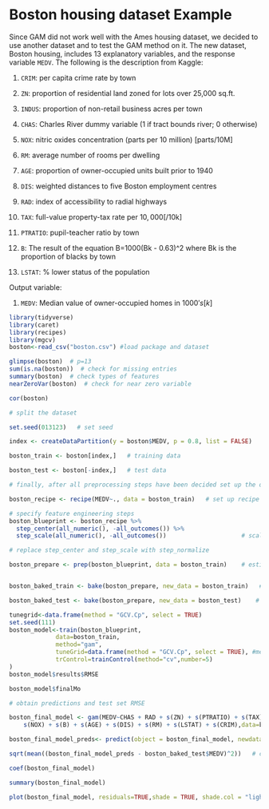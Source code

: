 
# Boston housing dataset Example

Since GAM did not work well with the Ames housing dataset, we decided to use another dataset and to test the GAM method on it. The new dataset, Boston housing, includes 13 explanatory variables, and the response variable `MEDV`. The following is the description from Kaggle:

1) `CRIM`: per capita crime rate by town

2) `ZN`: proportion of residential land zoned for lots over 25,000 sq.ft.

3) `INDUS`: proportion of non-retail business acres per town

4) `CHAS`: Charles River dummy variable (1 if tract bounds river; 0 otherwise)

5) `NOX`: nitric oxides concentration (parts per 10 million) [parts/10M]

6) `RM`: average number of rooms per dwelling

7) `AGE`: proportion of owner-occupied units built prior to 1940

8) `DIS`: weighted distances to five Boston employment centres

9) `RAD`: index of accessibility to radial highways

10) `TAX`: full-value property-tax rate per $10,000 [$/10k]

11) `PTRATIO`: pupil-teacher ratio by town

12) `B`: The result of the equation B=1000(Bk - 0.63)^2 where Bk is the proportion of blacks by town

13) `LSTAT`: % lower status of the population

Output variable:

1) `MEDV`: Median value of owner-occupied homes in $1000's [k$]

```r
library(tidyverse)
library(caret)
library(recipes)
library(mgcv)
boston<-read_csv("boston.csv") #load package and dataset
```

```r
glimpse(boston)  # p=13
sum(is.na(boston))  # check for missing entries
summary(boston)  # check types of features
nearZeroVar(boston)  # check for near zero variable
```
```r
cor(boston)
```


```r
# split the dataset

set.seed(013123)   # set seed

index <- createDataPartition(y = boston$MEDV, p = 0.8, list = FALSE)   # consider 70-30 split

boston_train <- boston[index,]   # training data

boston_test <- boston[-index,]   # test data
```



```r
# finally, after all preprocessing steps have been decided set up the overall blueprint

boston_recipe <- recipe(MEDV~., data = boston_train)   # set up recipe

# specify feature engineering steps
boston_blueprint <- boston_recipe %>%    
  step_center(all_numeric(), -all_outcomes()) %>%                      # center (subtract mean) all numeric predictors (consider all the numeric predictors except the response)
  step_scale(all_numeric(), -all_outcomes())                     # scale (divide by standard deviation) all numeric predictors                     

# replace step_center and step_scale with step_normalize

boston_prepare <- prep(boston_blueprint, data = boston_train)    # estimate feature engineering parameters based on training data


boston_baked_train <- bake(boston_prepare, new_data = boston_train)   # apply the blueprint to training data for building final/optimal model

boston_baked_test <- bake(boston_prepare, new_data = boston_test)    # apply the blueprint to test data for future use
```

```r
tunegrid<-data.frame(method = "GCV.Cp", select = TRUE)
set.seed(111)
boston_model<-train(boston_blueprint,
             data=boston_train,
             method="gam",
             tuneGrid=data.frame(method = "GCV.Cp", select = TRUE), #method indicates the smoothing parameter estimation method, GCV for models with unknown scale parameter and Mallows' Cp/UBRE/AIC for models with known scale; select=TRUE adds extra penalty so that the smoothing parameter estimation can completely remove terms from the model 
             trControl=trainControl(method="cv",number=5)
)
boston_model$results$RMSE

boston_model$finalMo
```
```r
# obtain predictions and test set RMSE

boston_final_model <- gam(MEDV~CHAS + RAD + s(ZN) + s(PTRATIO) + s(TAX) + s(INDUS) + 
    s(NOX) + s(B) + s(AGE) + s(DIS) + s(RM) + s(LSTAT) + s(CRIM),data=boston_baked_train) 

boston_final_model_preds<- predict(object = boston_final_model, newdata = boston_baked_test, type = "response")    # obtain predictions

sqrt(mean((boston_final_model_preds - boston_baked_test$MEDV)^2))   # calculate test set RMSE
```

```r
coef(boston_final_model)
```


```r
summary(boston_final_model)

```

```r
plot(boston_final_model, residuals=TRUE,shade = TRUE, shade.col = "lightblue")
```

